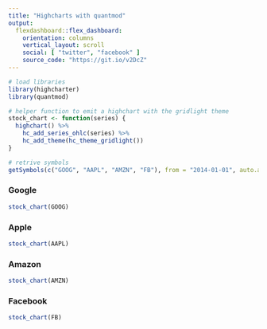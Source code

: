 ```yaml
---
title: "Highcharts with quantmod"
output: 
  flexdashboard::flex_dashboard:
    orientation: columns
    vertical_layout: scroll
    social: [ "twitter", "facebook" ]
    source_code: "https://git.io/v2DcZ"
---
```


```r
# load libraries
library(highcharter)
library(quantmod)

# helper function to emit a highchart with the gridlight theme
stock_chart <- function(series) {
  highchart() %>% 
    hc_add_series_ohlc(series) %>%
    hc_add_theme(hc_theme_gridlight())
}

# retrive symbols
getSymbols(c("GOOG", "AAPL", "AMZN", "FB"), from = "2014-01-01", auto.assign=TRUE)
```

### Google

```r
stock_chart(GOOG)
```

### Apple

```r
stock_chart(AAPL)
```

### Amazon

```r
stock_chart(AMZN)
```

### Facebook

```r
stock_chart(FB)
```

